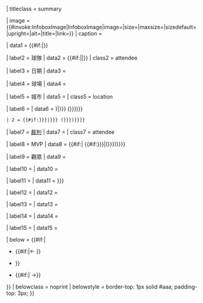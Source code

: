 {{Infobox
| bodyclass  = vevent
| bodystyle  = width: 300px;

| title      = {{#if:{{{title|}}}|{{{title}}}|{{{year|}}}{{{game|}}}}}
| titleclass = summary 

| image      = {{#invoke:InfoboxImage|InfoboxImage|image={{{image|}}}|size={{{image_size|}}}|maxsize={{{image_maxsize|}}}|sizedefault={{{image_sizedefault|}}}|upright={{{image_upright|1}}}|alt={{{alt|}}}|title={{{image_title|}}}|link={{{image_link|}}}}}
| caption    = {{{caption|}}}

| data1      = {{#if:{{{top1|}}}{{{bot1|}}}|{{Linescore|infobox=yes
 | visitor   = {{{visitor|}}}
 | top1      = {{{top1|}}}
 | top2      = {{{top2|}}}
 | top3      = {{{top3|}}}
 | top4      = {{{top4|}}}
 | top5      = {{{top5|}}}
 | top6      = {{{top6|}}}
 | top7      = {{{top7|}}}
 | top8      = {{{top8|}}}
 | top9      = {{{top9|}}}
 | top10     = {{{top10|}}}
 | top11     = {{{top11|}}}
 | top12     = {{{top12|}}}
 | top13     = {{{top13|}}}
 | top14     = {{{top14|}}}
 | top15     = {{{top15|}}}
 | top16     = {{{top16|}}}
 | visitor_r = {{{visitor_r|}}}
 | visitor_h = {{{visitor_h|}}}
 | visitor_e = {{{visitor_e|}}}
 | home      = {{{home|}}}
 | bot1      = {{{bot1|}}}
 | bot2      = {{{bot2|}}}
 | bot3      = {{{bot3|}}}
 | bot4      = {{{bot4|}}}
 | bot5      = {{{bot5|}}}
 | bot6      = {{{bot6|}}}
 | bot7      = {{{bot7|}}}
 | bot8      = {{{bot8|}}}
 | bot9      = {{{bot9|}}}
 | bot10     = {{{bot10|}}}
 | bot11     = {{{bot11|}}}
 | bot12     = {{{bot12|}}}
 | bot13     = {{{bot13|}}}
 | bot14     = {{{bot14|}}}
 | bot15     = {{{bot15|}}}
 | bot16     = {{{bot16|}}}
 | home_r    = {{{home_r|}}}
 | home_h    = {{{home_h|}}}
 | home_e    = {{{home_e|}}}
 }}}}

| label2     = 球隊
| data2      = {{#if:{{{top1|}}}{{{bot1|}}}||{{unbulleted list|1={{{visitor|}}}|2={{{home|}}}}}}}
| class2     = attendee

| label3     = 日期
| data3      = {{{date|}}}

| label4     = 球場
| data4      = {{{venue|}}}

| label5     = 城市
| data5      = {{{city|}}}
| class5     = location

| label6     = {{nowrap|總教練}}
| data6      = {{Unbulleted list
 | 1 = {{#if:{{{VisitorManager|{{{manager_visitor|}}}}}}|{{{VisitorManager|{{{manager_visitor}}}}}} ({{{VisitorManagerTeam|{{{visitor}}}}}})}}
 | 2 = {{#if:{{{HomeManager|{{{manager_home|}}}}}}|{{{HomeManager|{{{manager_home}}}}}} ({{{HomeManagerTeam|{{{home}}}}}})}}}}

| label7     = [[裁判 (棒壘球)|裁判]]
| data7      = {{{umpires|}}}
| class7     = attendee

| label8     = MVP
| data8      = {{#if:{{{MVP|}}}|{{{MVP}}} {{#if:{{{MVPTeam|{{{MVP_team|}}}}}}|({{{MVPTeam|{{{MVP_team}}}}}})}}}}

| label9     = 觀眾
| data9      = {{{attendance|}}}

| label10    = {{nowrap|比賽時長}}
| data10     = {{{time_of_game|}}}

| label11    = {{nowrap|{{le|開球儀式|Ceremonial first pitch}}}}
| data11     = {{{firstpitch|{{{first_pitch|}}}}}}

| label12    = {{nowrap|電視轉播}}
| data12     = {{{television|}}}

| label13    = {{nowrap|電視轉播員}}
| data13     = {{{tv_announcers|}}}

| label14    = {{nowrap|廣播轉播}}
| data14     = {{{radio|}}}

| label15    = {{nowrap|廣播轉播員}}
| data15     = {{{radio_announcers|}}}

| below      = 
{{#if:{{{previous|}}}{{{next|}}}|
<ul style="display: table; border-collapse: collapse; width: 100%; margin: 0; list-style: none;">
  <li style="display: table-cell; vertical-align: middle;">{{#if:{{{previous|}}}|&larr;&nbsp;{{{previous}}}}}</li>
  <li style="display: table-cell; vertical-align: middle; font-weight: bold;">{{auto link|{{#if: {{{game_short|}}} | {{{game_short|}}} | {{{game}}} }}}}</li>
  <li style="display: table-cell; vertical-align: middle;">{{#if:{{{next|}}}|{{{next}}}&nbsp;&rarr;}}</li>
</ul>
}}
| belowclass = noprint
| belowstyle = border-top: 1px solid #aaa; padding-top: 3px;
}}<noinclude>
{{Documentation}}
<!-- Add categories to the /doc subpage, not here! -->
</noinclude>